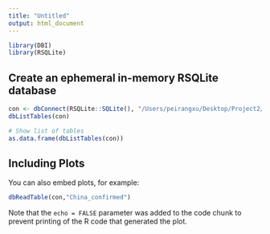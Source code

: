 ```yaml
---
title: "Untitled"
output: html_document
---
```


```r
library(DBI)
library(RSQLite)
```

## Create an ephemeral in-memory RSQLite database

```r
con <- dbConnect(RSQLite::SQLite(), "/Users/peirangxu/Desktop/Project2/wuhan_pneumonia.sqlite")
dbListTables(con)

# Show list of tables
as.data.frame(dbListTables(con))
```

## Including Plots

You can also embed plots, for example:

```r
dbReadTable(con,"China_confirmed")

```

Note that the `echo = FALSE` parameter was added to the code chunk to prevent printing of the R code that generated the plot.
